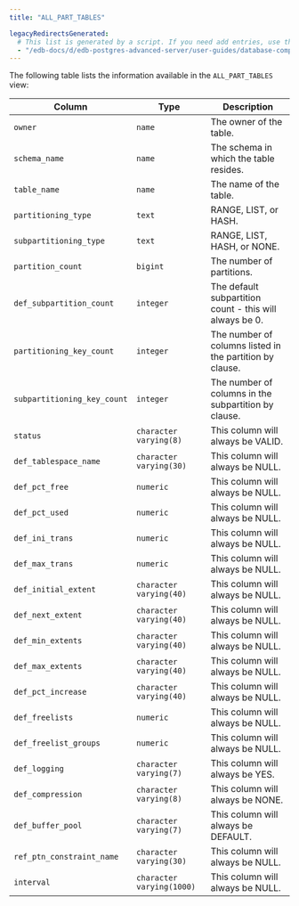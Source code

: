 ```yaml
---
title: "ALL_PART_TABLES"

legacyRedirectsGenerated:
  # This list is generated by a script. If you need add entries, use the `legacyRedirects` key.
  - "/edb-docs/d/edb-postgres-advanced-server/user-guides/database-compatibility-table-partitioning-guide/13/all_part_tables.html"
---
```


<div id="all_part_tables" class="registered_link"></div>

The following table lists the information available in the `ALL_PART_TABLES` view:

| Column                      | Type                      | Description                                              |
| --------------------------- | ------------------------- | -------------------------------------------------------- |
| `owner`                     | `name`                    | The owner of the table.                                  |
| `schema_name`               | `name`                    | The schema in which the table resides.                   |
| `table_name`                | `name`                    | The name of the table.                                   |
| `partitioning_type`         | `text`                    | RANGE, LIST, or HASH.                                    |
| `subpartitioning_type`      | `text`                    | RANGE, LIST, HASH, or NONE.                              |
| `partition_count`           | `bigint`                  | The number of partitions.                                |
| `def_subpartition_count`    | `integer`                 | The default subpartition count - this will always be 0.  |
| `partitioning_key_count`    | `integer`                 | The number of columns listed in the partition by clause. |
| `subpartitioning_key_count` | `integer`                 | The number of columns in the subpartition by clause.     |
| `status`                    | `character varying(8)`    | This column will always be VALID.                        |
| `def_tablespace_name`       | `character varying(30)`   | This column will always be NULL.                         |
| `def_pct_free`              | `numeric`                 | This column will always be NULL.                         |
| `def_pct_used`              | `numeric`                 | This column will always be NULL.                         |
| `def_ini_trans`             | `numeric`                 | This column will always be NULL.                         |
| `def_max_trans`             | `numeric`                 | This column will always be NULL.                         |
| `def_initial_extent`        | `character varying(40)`   | This column will always be NULL.                         |
| `def_next_extent`           | `character varying(40)`   | This column will always be NULL.                         |
| `def_min_extents`           | `character varying(40)`   | This column will always be NULL.                         |
| `def_max_extents`           | `character varying(40)`   | This column will always be NULL.                         |
| `def_pct_increase`          | `character varying(40)`   | This column will always be NULL.                         |
| `def_freelists`             | `numeric`                 | This column will always be NULL.                         |
| `def_freelist_groups`       | `numeric`                 | This column will always be NULL.                         |
| `def_logging`               | `character varying(7)`    | This column will always be YES.                          |
| `def_compression`           | `character varying(8)`    | This column will always be NONE.                         |
| `def_buffer_pool`           | `character varying(7)`    | This column will always be DEFAULT.                      |
| `ref_ptn_constraint_name`   | `character varying(30)`   | This column will always be NULL.                         |
| `interval`                  | `character varying(1000)` | This column will always be NULL.                         |